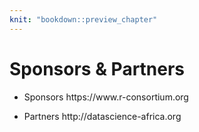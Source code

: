 ```yaml
---
knit: "bookdown::preview_chapter"
---
```

  
# Sponsors & Partners

* Sponsors
https://www.r-consortium.org

* Partners
http://datascience-africa.org
